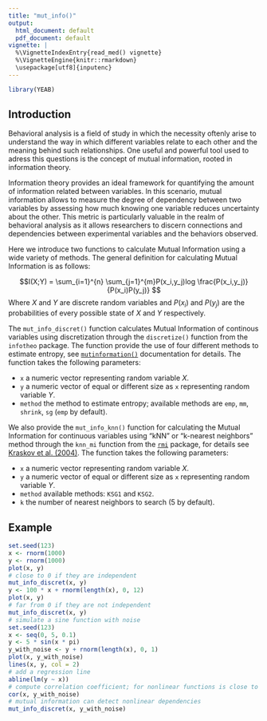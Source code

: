 ```yaml
---
title: "mut_info()"
output:
  html_document: default
  pdf_document: default
vignette: |
  %\VignetteIndexEntry{read_med() vignette} 
  %\VignetteEngine{knitr::rmarkdown} 
  \usepackage[utf8]{inputenc}
---
```


```r
library(YEAB)
```

## Introduction

Behavioral analysis is a field of study in which the necessity oftenly arise to understand the way in which different variables relate to each other and the meaning behind such relationships. One useful and powerful tool used to adress this questions is the concept of mutual information, rooted in information theory.

Information theory provides an ideal framework for quantifying the amount of information related between variables. In this scenario, mutual information allows to measure the degree of dependency between two variables by assessing how much knowing one variable reduces uncertainty about the other. This metric is particularly valuable in the realm of behavioral analysis as it allows researchers to discern connections and dependencies between experimental variables and the behaviors observed.

Here we introduce two functions to calculate Mutual Information using a wide variety of methods. The general definition for calculating Mutual Information is as follows:

$$I(X;Y) = \sum_{i=1}^{n} \sum_{j=1}^{m}P(x_i,y_j)log \frac{P(x_i,y_j)}{P(x_i)P(y_j)} $$
Where $X$ and $Y$ are discrete random variables and $P(x_i)$ and $P(y_j)$ are the probabilities of every possible state of $X$ and $Y$ respectively.

The `mut_info_discret()` function calculates Mutual Information of continous variables using discretization through the `discretize()` function from the `infotheo` package. The function provide the use of four different methods to estimate entropy, see [`mutinformation()`](https://www.rdocumentation.org/packages/infotheo/versions/1.2.0.1/topics/mutinformation) documentation for details. The function takes the following parameters:

- `x` a numeric vector representing random variable $X$.
- `y` a numeric vector of equal or different size as `x` representing random variable $Y$.
- `method` the method to estimate entropy; available methods are `emp`, `mm`, `shrink`, `sg` (`emp` by default).

We also provide the `mut_info_knn()` function for calculating the Mutual Information for continuous variables using "kNN" or "k-nearest neighbors" method through the `knn_mi` function from the [`rmi`](https://cran.r-project.org/web/packages/rmi/rmi.pdf) package, for details see [Kraskov et al. (2004)](https://doi.org/10.1103/PhysRevE.69.066138). The function takes the following parameters:

- `x` a numeric vector representing random variable $X$.
- `y` a numeric vector of equal or different size as `x` representing random variable $Y$.
- `method` available methods: `KSG1` and `KSG2`.
- `k` the number of nearest neighbors to search (5 by default).

## Example

```r
set.seed(123)
x <- rnorm(1000)
y <- rnorm(1000)
plot(x, y)
# close to 0 if they are independent
mut_info_discret(x, y)
y <- 100 * x + rnorm(length(x), 0, 12)
plot(x, y)
# far from 0 if they are not independent
mut_info_discret(x, y)
# simulate a sine function with noise
set.seed(123)
x <- seq(0, 5, 0.1)
y <- 5 * sin(x * pi)
y_with_noise <- y + rnorm(length(x), 0, 1)
plot(x, y_with_noise)
lines(x, y, col = 2)
# add a regression line
abline(lm(y ~ x))
# compute correlation coefficient; for nonlinear functions is close to 0
cor(x, y_with_noise)
# mutual information can detect nonlinear dependencies
mut_info_discret(x, y_with_noise)

```


